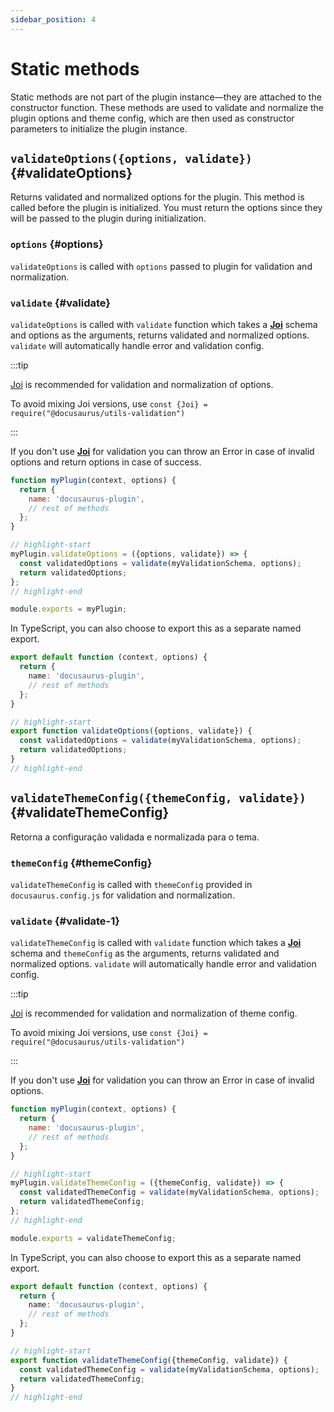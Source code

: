 ```yaml
---
sidebar_position: 4
---
```


# Static methods

Static methods are not part of the plugin instance—they are attached to the constructor function. These methods are used to validate and normalize the plugin options and theme config, which are then used as constructor parameters to initialize the plugin instance.

## `validateOptions({options, validate})` {#validateOptions}

Returns validated and normalized options for the plugin. This method is called before the plugin is initialized. You must return the options since they will be passed to the plugin during initialization.

### `options` {#options}

`validateOptions` is called with `options` passed to plugin for validation and normalization.

### `validate` {#validate}

`validateOptions` is called with `validate` function which takes a **[Joi](https://www.npmjs.com/package/joi)** schema and options as the arguments, returns validated and normalized options. `validate` will automatically handle error and validation config.

:::tip

[Joi](https://www.npmjs.com/package/joi) is recommended for validation and normalization of options.

To avoid mixing Joi versions, use `const {Joi} = require("@docusaurus/utils-validation")`

:::

If you don't use **[Joi](https://www.npmjs.com/package/joi)** for validation you can throw an Error in case of invalid options and return options in case of success.

```js title="my-plugin/src/index.js"
function myPlugin(context, options) {
  return {
    name: 'docusaurus-plugin',
    // rest of methods
  };
}

// highlight-start
myPlugin.validateOptions = ({options, validate}) => {
  const validatedOptions = validate(myValidationSchema, options);
  return validatedOptions;
};
// highlight-end

module.exports = myPlugin;
```

In TypeScript, you can also choose to export this as a separate named export.

```ts title="my-plugin/src/index.ts"
export default function (context, options) {
  return {
    name: 'docusaurus-plugin',
    // rest of methods
  };
}

// highlight-start
export function validateOptions({options, validate}) {
  const validatedOptions = validate(myValidationSchema, options);
  return validatedOptions;
}
// highlight-end
```

## `validateThemeConfig({themeConfig, validate})` {#validateThemeConfig}

Retorna a configuração validada e normalizada para o tema.

### `themeConfig` {#themeConfig}

`validateThemeConfig` is called with `themeConfig` provided in `docusaurus.config.js` for validation and normalization.

### `validate` {#validate-1}

`validateThemeConfig` is called with `validate` function which takes a **[Joi](https://www.npmjs.com/package/joi)** schema and `themeConfig` as the arguments, returns validated and normalized options. `validate` will automatically handle error and validation config.

:::tip

[Joi](https://www.npmjs.com/package/joi) is recommended for validation and normalization of theme config.

To avoid mixing Joi versions, use `const {Joi} = require("@docusaurus/utils-validation")`

:::

If you don't use **[Joi](https://www.npmjs.com/package/joi)** for validation you can throw an Error in case of invalid options.

```js title="my-theme/src/index.js"
function myPlugin(context, options) {
  return {
    name: 'docusaurus-plugin',
    // rest of methods
  };
}

// highlight-start
myPlugin.validateThemeConfig = ({themeConfig, validate}) => {
  const validatedThemeConfig = validate(myValidationSchema, options);
  return validatedThemeConfig;
};
// highlight-end

module.exports = validateThemeConfig;
```

In TypeScript, you can also choose to export this as a separate named export.

```ts title="my-theme/src/index.ts"
export default function (context, options) {
  return {
    name: 'docusaurus-plugin',
    // rest of methods
  };
}

// highlight-start
export function validateThemeConfig({themeConfig, validate}) {
  const validatedThemeConfig = validate(myValidationSchema, options);
  return validatedThemeConfig;
}
// highlight-end
```

